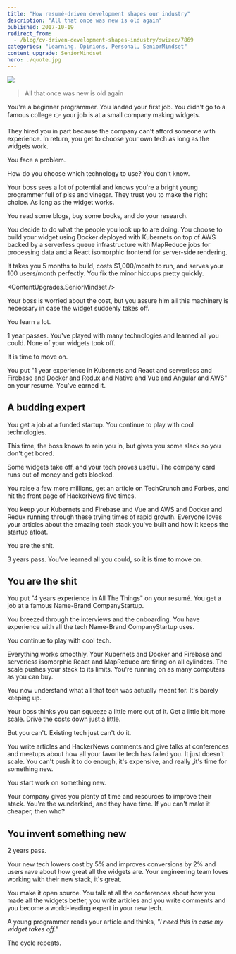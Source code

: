 ```yaml
---
title: "How resumé-driven development shapes our industry"
description: "All that once was new is old again"
published: 2017-10-19
redirect_from:
  - /blog/cv-driven-development-shapes-industry/swizec/7869
categories: "Learning, Opinions, Personal, SeniorMindset"
content_upgrade: SeniorMindset
hero: ./quote.jpg
---
```



![](https://swizec.com/blog/wp-content/uploads/2017/10/quote.jpg)

> All that once was new is old again

You're a beginner programmer. You landed your first job. You didn't go to a famous college 👉 your job is at a small company making widgets.

They hired you in part because the company can't afford someone with experience. In return, you get to choose your own tech as long as the widgets work.

You face a problem.

How do you choose which technology to use? You don't know.

Your boss sees a lot of potential and knows you're a bright young programmer full of piss and vinegar. They trust you to make the right choice. As long as the widget works.

You read some blogs, buy some books, and do your research.

You decide to do what the people you look up to are doing. You choose to build your widget using Docker deployed with Kubernets on top of AWS backed by a serverless queue infrastructure with MapReduce jobs for processing data and a React isomorphic frontend for server-side rendering.

It takes you 5 months to build, costs \$1,000/month to run, and serves your 100 users/month perfectly. You fix the minor hiccups pretty quickly.

<ContentUpgrades.SeniorMindset />

Your boss is worried about the cost, but you assure him all this machinery is necessary in case the widget suddenly takes off.

You learn a lot.

1 year passes. You've played with many technologies and learned all you could. None of your widgets took off.

It is time to move on.

You put "1 year experience in Kubernets and React and serverless and Firebase and Docker and Redux and Native and Vue and Angular and AWS" on your resumé. You've earned it.

## A budding expert

You get a job at a funded startup. You continue to play with cool technologies.

This time, the boss knows to rein you in, but gives you some slack so you don't get bored.

Some widgets take off, and your tech proves useful. The company card runs out of money and gets blocked.

You raise a few more millions, get an article on TechCrunch and Forbes, and hit the front page of HackerNews five times.

You keep your Kubernets and Firebase and Vue and AWS and Docker and Redux running through these trying times of rapid growth. Everyone loves your articles about the amazing tech stack you've built and how it keeps the startup afloat.

You are the shit.

3 years pass. You've learned all you could, so it is time to move on.

## You are the shit

You put "4 years experience in All The Things" on your resumé. You get a job at a famous Name-Brand CompanyStartup.

You breezed through the interviews and the onboarding. You have experience with all the tech Name-Brand CompanyStartup uses.

You continue to play with cool tech.

Everything works smoothly. Your Kubernets and Docker and Firebase and serverless isomorphic React and MapReduce are firing on all cylinders. The scale pushes your stack to its limits. You're running on as many computers as you can buy.

You now understand what all that tech was actually meant for. It's barely keeping up.

Your boss thinks you can squeeze a little more out of it. Get a little bit more scale. Drive the costs down just a little.

But you can't. Existing tech just can't do it.

You write articles and HackerNews comments and give talks at conferences and meetups about how all your favorite tech has failed you. It just doesn't scale. You can't push it to do enough, it's expensive, and really ,it's time for something new.

You start work on something new.

Your company gives you plenty of time and resources to improve their stack. You're the wunderkind, and they have time. If you can't make it cheaper, then who?

## You invent something new

2 years pass.

Your new tech lowers cost by 5% and improves conversions by 2% and users rave about how great all the widgets are. Your engineering team loves working with their new stack, it's great.

You make it open source. You talk at all the conferences about how you made all the widgets better, you write articles and you write comments and you become a world-leading expert in your new tech.

A young programmer reads your article and thinks, _"I need this in case my widget takes off.”_

The cycle repeats.
